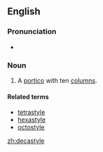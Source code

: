 ==English==

===Pronunciation===
* {{a|UK}} {{IPA|/dɛkəˈstaɪəɫ/}}

===Noun===
{{en-noun}}

# A [[portico]] with ten [[column]]s.

====Related terms====
* [[tetrastyle]]
* [[hexastyle]]
* [[octostyle]]

[[zh:decastyle]]